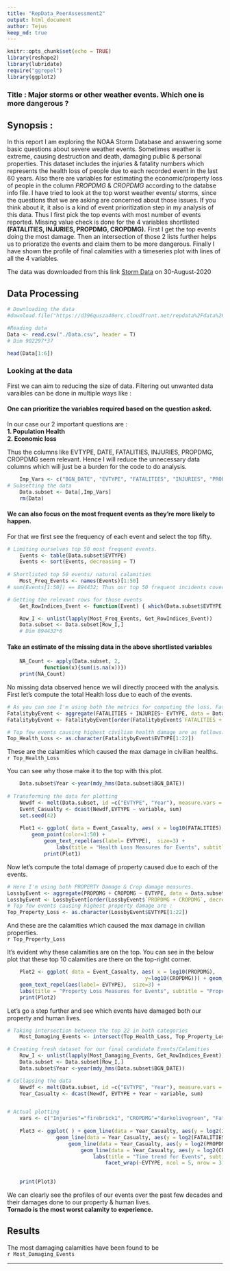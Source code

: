 ```yaml
---
title: "RepData_PeerAssessment2"
output: html_document
author: Tejus
keep_md: true
---
```


```r
knitr::opts_chunk$set(echo = TRUE)
library(reshape2)
library(lubridate)
require("ggrepel")
library(ggplot2)
```

### Title : Major storms or other weather events. Which one is more dangerous ?


## Synopsis : 

In this report I am exploring the NOAA Storm Database and answering some basic questions about severe weather events. 
Sometimes weather  is extreme, causing destruction and death, damaging public & personal properties. This dataset includes the injuries & fatality numbers which  represents the health loss of people due to each recorded event in the last 60 years. Also there are variables for estimating the economic/property loss of people  in the column *PROPDMG* & *CROPDMG* according to the databse info file. I have tried to look at the top worst weather events/ storms,  since the  questions that we are asking are concerned about those issues.  If you think about it, it also is a kind of event prioritization step in my analysis of this data. Thus I first pick the top events with most number of events reported.  Missing value check is done for the 4 variables shortlisted  **(FATALITIES, INJURIES, PROPDMG, CROPDMG).**  First I get the top events doing the most damage. Then an intersection of those 2 lists further helps us to prioratize the events and claim them to be more dangerous. Finally I have shown the profile of final calamities with a timeseries plot with lines of all the 4 variables.  


The data was downloaded from this link [Storm Data](https://d396qusza40orc.cloudfront.net/repdata%2Fdata%2FStormData.csv.bz2) on 30-August-2020  

## Data Processing

```r

# Downloading the data
#download.file("https://d396qusza40orc.cloudfront.net/repdata%2Fdata%2FStormData.csv.bz2", "./Data.csv.bz2", method = "curl")

#Reading data
Data <- read.csv("./Data.csv", header = T)
# Dim 902297*37

head(Data[1:6])

```

### Looking at the data

First we can aim to reducing the size of data. Filtering out unwanted data varaibles can be done in multiple ways like :

#### One can prioritize the variables required based on the question asked.

In our case our 2 important questions are :  
        **1. Population Health  **  
        **2. Economic loss  **

Thus the columns like EVTYPE, DATE, FATALITIES, INJURIES, PROPDMG, CROPDMG seem relevant. Hence I will reduce the unnecessary data columns which will just be a burden for the code to do analysis.  

```r
    Imp_Vars <- c("BGN_DATE", "EVTYPE", "FATALITIES", "INJURIES", "PROPDMG", "CROPDMG" )
# Subsetting the data
    Data.subset <- Data[,Imp_Vars]
    rm(Data)
```

#### We can also focus on the most frequent events as they're more likely to happen.  

For that we first see the frequency of each event and select the top fifty.  


```r

# Limiting ourselves top 50 most frequent events.
    Events <- table(Data.subset$EVTYPE)
    Events <- sort(Events, decreasing = T)
    
# Shortlisted top 50 events/ natural calamities
    Most_Freq_Events <- names(Events)[1:50]
# sum(Events[1:50]) == 894432; Thus our top 50 frequent incidents cover 99% data points/ rows. Rest of the 935 events are once in chance events probably.

# Getting the relevant rows for those events
    Get_RowIndices_Event <- function(Event) { which(Data.subset$EVTYPE == Event)}

    Row_I <- unlist(lapply(Most_Freq_Events, Get_RowIndices_Event))
    Data.subset <- Data.subset[Row_I,]
    # Dim 894432*6

```


#### Take an estimate of the missing data in the above shortlisted variables  

```r

    NA_Count <- apply(Data.subset, 2, 
            function(x){sum(is.na(x))})
    print(NA_Count)

```

No missing data observed hence we will directly proceed with the analysis. First let's compute the total Health loss due to each of the events.

```r

# As you can see I'm using both the metrics for computing the loss. Fatalities & Injuries
FatalitybyEvent <- aggregate(FATALITIES + INJURIES~ EVTYPE, data = Data.subset, sum)
FatalitybyEvent <- FatalitybyEvent[order(FatalitybyEvent$`FATALITIES + INJURIES`, decreasing = T),]

# Top few events causing highest civilian health damage are as follows:
Top_Health_Loss <- as.character(FatalitybyEvent$EVTYPE[1:22])

```

These are the calamities which caused the max damage in civilian healths.  
`r Top_Health_Loss`  

You can see why those make it to the top with this plot.  
```r
    Data.subset$Year <-year(mdy_hms(Data.subset$BGN_DATE))
    
# Transforming the data for plotting
    Newdf <- melt(Data.subset, id =c("EVTYPE", "Year"), measure.vars = 3:6 )
    Event_Casualty <- dcast(Newdf,EVTYPE ~ variable, sum)
    set.seed(42)
    
    Plot1 <- ggplot( data = Event_Casualty, aes( x = log10(FATALITIES),y=log10(INJURIES))) +
        geom_point(color=1:50) + 
            geom_text_repel(aes(label= EVTYPE),  size=3) +  
                labs(title = "Health Loss Measures for Events", subtitle = "Fatalities V/S Injuries", y = "log 10 ( Injuries )", x = " log 10 ( Fatalities )")  
            print(Plot1)
```        


Now let's compute the total damage of property caused due to each of the events.  
```r
# Here I'm using both PROPERTY Damage & Crop damage measures.
LossbyEvent <- aggregate(PROPDMG + CROPDMG ~ EVTYPE, data = Data.subset, sum)
LossbyEvent <- LossbyEvent[order(LossbyEvent$`PROPDMG + CROPDMG`, decreasing = TRUE), ]
# Top few events causing highest property damage are :
Top_Property_Loss <- as.character(LossbyEvent$EVTYPE[1:22])

```

And these are the calamities which caused the max damage in civilian properties.  
`r Top_Property_Loss`  

It's evident why these calamities are on the top. You can see in the below plot that these top 10 calamities are there on the top-right corner.

```r

    Plot2 <- ggplot( data = Event_Casualty, aes( x = log10(PROPDMG), 
                                             y=log10(CROPDMG))) + geom_point(color=1:50) + 
    geom_text_repel(aes(label= EVTYPE),  size=3) + 
    labs(title = "Property Loss Measures for Events", subtitle = "Property Damage V/S Crop Damage",  y = "log 10 ( Crop Damage )", x = " log 10 ( Property Damage )")  
    print(Plot2)

```


Let's go a step further and see which events have damaged both our property and human lives.  

```r

# Taking intersection between the top 22 in both categories
    Most_Damaging_Events <- intersect(Top_Health_Loss, Top_Property_Loss)

# Creating fresh dataset for our final candidate Events/Calamities
    Row_I <- unlist(lapply(Most_Damaging_Events, Get_RowIndices_Event))
    Data.subset <- Data.subset[Row_I,]
    Data.subset$Year <-year(mdy_hms(Data.subset$BGN_DATE))

# Collapsing the data
    Newdf <- melt(Data.subset, id =c("EVTYPE", "Year"), measure.vars = 3:6 )
    Year_Casualty <- dcast(Newdf, EVTYPE + Year ~ variable, sum)


# Actual plotting 
    vars <- c("Injuries"="firebrick1", "CROPDMG"="darkolivegreen", "Fatalities" = "darkslateblue","PROPDMG" ="firebrick1")
    
    Plot3 <- ggplot( ) + geom_line(data = Year_Casualty, aes(y = log2(INJURIES)+1, x =Year, colour="Injuries"), show.legend = T) +   
    			geom_line(data = Year_Casualty, aes(y = log2(FATALITIES)+1, x =Year, colour="Fatalities"), linetype="twodash", show.legend = T) + 
                	geom_line(data = Year_Casualty, aes(y = log2(PROPDMG)+1, x =Year, colour="PROPDMG"), show.legend	 = T) + 
                    	geom_line(data = Year_Casualty, aes(y = log2(CROPDMG)+1, x =Year, colour="CROPDMG"), linetype="twodash", show.legend = T) + 
                        	labs(title = "Time trend for Events", subtitle = "Dmg Measurements V/S Years", y = "log 2 ( Damage Measurements )", x = " Year ")  +
                        		facet_wrap(~EVTYPE, ncol = 5, nrow = 3) + scale_colour_manual(name="Measures:", values=vars) + theme(legend.position="bottom")
    

    print(Plot3)

```


We can clearly see the profiles of our events over the past few decades and their damages done to our property & human lives.  
**Tornado is the most worst calamity to experience.**

## Results

The most damaging calamities have been found to be  
`r Most_Damaging_Events`  



***

